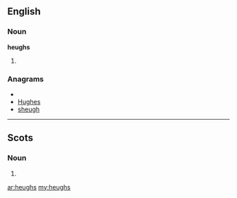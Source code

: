 ==English==

===Noun===
'''heughs'''

# {{plural of|[[heugh]]}}

===Anagrams===
* {{alphagram|eghhsu}}
* [[Hughes#English|Hughes]]
* [[sheugh#English|sheugh]]

----

==Scots==

===Noun===
{{sco-pl}}

# {{plural of|[[heuch]]|lang=Scots}}

[[ar:heughs]]
[[my:heughs]]